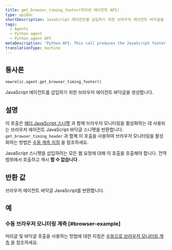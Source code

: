 ```yaml
---
title: get_browser_timing_footer(파이썬 에이전트 API)
type: apiDoc
shortDescription: JavaScript 에이전트를 삽입하기 위한 브라우저 에이전트 바닥글을 생성합니다.
tags:
  - Agents
  - Python agent
  - Python agent API
metaDescription: 'Python API: This call produces the JavaScript footer snippet used for setting up browser monitoring.'
translationType: machine
---
```


## 통사론

```py
newrelic.agent.get_browser_timing_footer()
```

JavaScript 에이전트를 삽입하기 위한 브라우저 에이전트 바닥글을 생성합니다.

## 설명

이 호출은 [헤더 JavaScript 스니펫](/docs/agents/python-agent/python-agent-api/get_browser_timing_header) 과 함께 브라우저 모니터링을 활성화하는 데 사용되는 브라우저 에이전트 JavaScript 바닥글 스니펫을 반환합니다. `get_browser_timing_header` 과 함께 이 호출을 사용하여 브라우저 모니터링을 활성화하는 방법은 [수동 계측 지침](/docs/agents/python-agent/supported-features/page-load-timing-python#manual_instrumentation) 을 참조하세요.

JavaScript 스니펫을 삽입하려는 모든 웹 요청에 대해 이 호출을 호출해야 합니다. 전역 범위에서 호출하고 캐시 **할 수 없습니다** .

## 반환 값

브라우저 에이전트 바닥글 JavaScript를 반환합니다.

## 예

### 수동 브라우저 모니터링 계측 [#browser-example]

머리글 및 바닥글 호출을 사용하는 방법에 대한 지침은 [수동으로 브라우저 모니터링 계측](/docs/agents/python-agent/supported-features/page-load-timing-python#manual_instrumentation) 을 참조하세요.